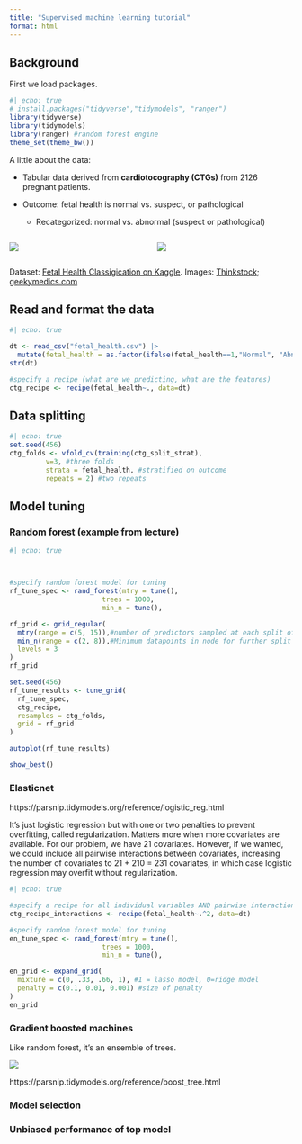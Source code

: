 ```yaml
---
title: "Supervised machine learning tutorial"
format: html
---
```


## Background

First we load packages.

```r
#| echo: true
# install.packages("tidyverse","tidymodels", "ranger")
library(tidyverse)
library(tidymodels)
library(ranger) #random forest engine
theme_set(theme_bw())
```

A little about the data:

-   Tabular data derived from **cardiotocography (CTGs)** from 2126 pregnant patients.

-   Outcome: fetal health is normal vs. suspect, or pathological

    -   Recategorized: normal vs. abnormal (suspect or pathological)

::: columns
::: {.column width="50%"}
![](CTG_device.jpeg)
:::

::: {.column width="50%"}
![](CTG_output.jpeg)
:::
:::

Dataset: [Fetal Health Classigication on Kaggle](https://www.kaggle.com/datasets/andrewmvd/fetal-health-classification). Images: [Thinkstock](https://www.babycenter.in/x1045384/what-is-cardiotocography-ctg-and-why-do-i-need-it); [geekymedics.com](https://geekymedics.com/how-to-read-a-ctg/)

## Read and format the data

```r
#| echo: true

dt <- read_csv("fetal_health.csv") |>
  mutate(fetal_health = as.factor(ifelse(fetal_health==1,"Normal", "Abnormal")))
str(dt)

#specify a recipe (what are we predicting, what are the features)
ctg_recipe <- recipe(fetal_health~., data=dt)

```

## Data splitting

```r
#| echo: true
set.seed(456)
ctg_folds <- vfold_cv(training(ctg_split_strat), 
         v=3, #three folds
         strata = fetal_health, #stratified on outcome
         repeats = 2) #two repeats
```

## Model tuning

### Random forest (example from lecture)

```r
#| echo: true



#specify random forest model for tuning
rf_tune_spec <- rand_forest(mtry = tune(),
                       trees = 1000,
                       min_n = tune(),

rf_grid <- grid_regular(
  mtry(range = c(5, 15)),#number of predictors sampled at each split of tree
  min_n(range = c(2, 8)),#Minimum datapoints in node for further split
  levels = 3
)
rf_grid

set.seed(456)
rf_tune_results <- tune_grid(
  rf_tune_spec,
  ctg_recipe,
  resamples = ctg_folds,
  grid = rf_grid
)

autoplot(rf_tune_results)

show_best()
```

### Elasticnet

https://parsnip.tidymodels.org/reference/logistic_reg.html

It's just logistic regression but with one or two penalties to prevent overfitting, called regularization. Matters more when more covariates are available. For our problem, we have 21 covariates. However, if we wanted, we could include all pairwise interactions between covariates, increasing the number of covariates to 21 + 210 = 231 covariates, in which case logistic regression may overfit without regularization.

```r
#| echo: true

#specify a recipe for all individual variables AND pairwise interaction terms
ctg_recipe_interactions <- recipe(fetal_health~.^2, data=dt) 

#specify random forest model for tuning
en_tune_spec <- rand_forest(mtry = tune(),
                       trees = 1000,
                       min_n = tune(),

en_grid <- expand_grid(
  mixture = c(0, .33, .66, 1), #1 = lasso model, 0=ridge model
  penalty = c(0.1, 0.01, 0.001) #size of penalty
)
en_grid
```

### Gradient boosted machines

Like random forest, it's an ensemble of trees.

![](images/image-902635269.png)

https://parsnip.tidymodels.org/reference/boost_tree.html

### Model selection

### Unbiased performance of top model
